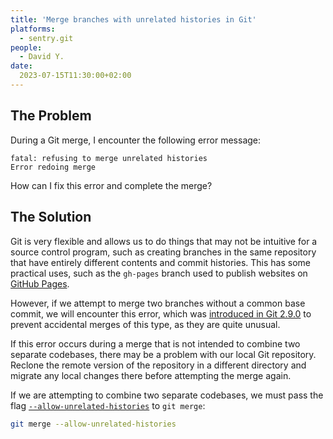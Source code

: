 ```yaml
---
title: 'Merge branches with unrelated histories in Git'
platforms: 
  - sentry.git
people: 
  - David Y.
date: 
  2023-07-15T11:30:00+02:00
---
```


## The Problem

During a Git merge, I encounter the following error message:

```
fatal: refusing to merge unrelated histories
Error redoing merge
```

How can I fix this error and complete the merge?

## The Solution

Git is very flexible and allows us to do things that may not be intuitive for a source control program, such as creating branches in the same repository that have entirely different contents and commit histories. This has some practical uses, such as the `gh-pages` branch used to publish websites on [GitHub Pages](https://pages.github.com/).

However, if we attempt to merge two branches without a common base commit, we will encounter this error, which was [introduced in Git 2.9.0](https://github.com/git/git/blob/master/Documentation/RelNotes/2.9.0.txt#L58-L68) to prevent accidental merges of this type, as they are quite unusual.

If this error occurs during a merge that is not intended to combine two separate codebases, there may be a problem with our local Git repository. Reclone the remote version of the repository in a different directory and migrate any local changes there before attempting the merge again.

If we are attempting to combine two separate codebases, we must pass the flag [`--allow-unrelated-histories`](https://git-scm.com/docs/git-merge#Documentation/git-merge.txt---allow-unrelated-histories) to `git merge`:

```bash
git merge --allow-unrelated-histories
```
